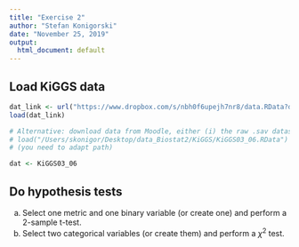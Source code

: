 ```yaml
---
title: "Exercise 2"
author: "Stefan Konigorski"
date: "November 25, 2019"
output:
  html_document: default
---
```


## Load KiGGS data

```r
dat_link <- url("https://www.dropbox.com/s/nbh0f6upejh7nr8/data.RData?dl=1")
load(dat_link)

# Alternative: download data from Moodle, either (i) the raw .sav dataset (SPSS data file) which you need to import, or (ii) the already imported .RData file with:
# load("/Users/skonigor/Desktop/data_Biostat2/KiGGS/KiGGS03_06.RData")
# (you need to adapt path)

dat <- KiGGS03_06
```

## Do hypothesis tests

a) Select one metric and one binary variable (or create one) and perform a 2-sample t-test.
b) Select two categorical variables (or create them) and perform a $\chi^2$ test.	
